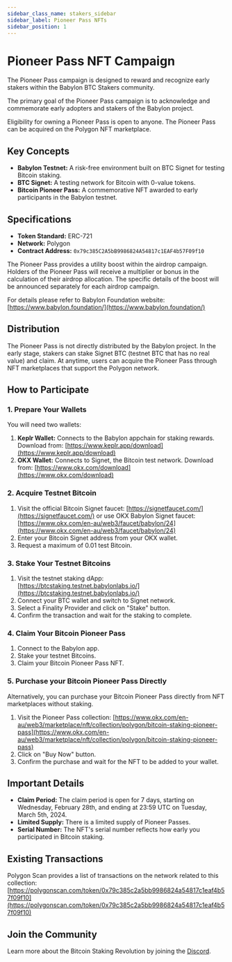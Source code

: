 ```yaml
---
sidebar_class_name: stakers_sidebar
sidebar_label: Pioneer Pass NFTs
sidebar_position: 1
---
```


# Pioneer Pass NFT Campaign

The Pioneer Pass campaign is designed to reward and recognize early stakers within 
the Babylon BTC Stakers community. 

The primary goal of the Pioneer Pass campaign is to acknowledge and commemorate early 
adopters and stakers of the Babylon project.

Eligibility for owning a Pioneer Pass is open to anyone. The Pioneer Pass can be 
acquired on the Polygon NFT marketplace.

## Key Concepts

*   **Babylon Testnet:** A risk-free environment built on BTC Signet for testing Bitcoin staking.  
*   **BTC Signet:** A testing network for Bitcoin with 0-value tokens.  
*   **Bitcoin Pioneer Pass:** A commemorative NFT awarded to early participants in the Babylon testnet.  


## Specifications

*   **Token Standard:** ERC-721
*   **Network:** Polygon
*   **Contract Address:** `0x79c385C2A5bB9986824A54817c1EAF4b57F09f10`

The Pioneer Pass provides a utility boost within the airdrop campaign. Holders 
of the Pioneer Pass will receive a multiplier or bonus in the calculation of their 
airdrop allocation. The specific details of the boost will be announced separately 
for each airdrop campaign.

For details please refer to Babylon Foundation website: [https://www.babylon.foundation/](https://www.babylon.foundation/)

## Distribution

The Pioneer Pass is not directly distributed by the Babylon project. In the early stage, 
stakers can stake Signet BTC (testnet BTC that has no real value) and claim. At anytime, 
users can acquire the Pioneer Pass through NFT marketplaces that support the Polygon network.

## How to Participate  

### 1. Prepare Your Wallets  

You will need two wallets:  

1.  **Keplr Wallet:** Connects to the Babylon appchain for staking rewards. Download from: [https://www.keplr.app/download](https://www.keplr.app/download)  
2.  **OKX Wallet:** Connects to Signet, the Bitcoin test network. Download from: [https://www.okx.com/download](https://www.okx.com/download)  

### 2. Acquire Testnet Bitcoin  

1.  Visit the official Bitcoin Signet faucet: [https://signetfaucet.com/](https://signetfaucet.com/) 
or use OKX Babylon Signet faucet: [https://www.okx.com/en-au/web3/faucet/babylon/24](https://www.okx.com/en-au/web3/faucet/babylon/24)
2.  Enter your Bitcoin Signet address from your OKX wallet.  
3.  Request a maximum of 0.01 test Bitcoin.  

### 3. Stake Your Testnet Bitcoins  

1. Visit the testnet staking dApp: [https://btcstaking.testnet.babylonlabs.io/](https://btcstaking.testnet.babylonlabs.io/)
2. Connect your BTC wallet and switch to Signet network.
3. Select a Finality Provider and click on "Stake" button.
4. Confirm the transaction and wait for the staking to complete.

### 4. Claim Your Bitcoin Pioneer Pass  

1.  Connect to the Babylon app.  
2.  Stake your testnet Bitcoins.  
3.  Claim your Bitcoin Pioneer Pass NFT. 

### 5. Purchase your Bitcoin Pioneer Pass Directly
Alternatively, you can purchase your Bitcoin Pioneer Pass directly from NFT marketplaces without staking.

1. Visit the Pioneer Pass collection: [https://www.okx.com/en-au/web3/marketplace/nft/collection/polygon/bitcoin-staking-pioneer-pass](https://www.okx.com/en-au/web3/marketplace/nft/collection/polygon/bitcoin-staking-pioneer-pass)
2. Click on "Buy Now" button.
3. Confirm the purchase and wait for the NFT to be added to your wallet.

## Important Details  

*   **Claim Period:** The claim period is open for 7 days, starting on Wednesday, February 28th, and 
ending at 23:59 UTC on Tuesday, March 5th, 2024.  
*   **Limited Supply:** There is a limited supply of Pioneer Passes.  
*   **Serial Number:** The NFT's serial number reflects how early you participated in Bitcoin staking.

## Existing Transactions

Polygon Scan provides a list of transactions on the network related to this collection: [https://polygonscan.com/token/0x79c385c2a5bb9986824a54817c1eaf4b57f09f10](https://polygonscan.com/token/0x79c385c2a5bb9986824a54817c1eaf4b57f09f10)

## Join the Community  

Learn more about the Bitcoin Staking Revolution by joining the [Discord](https://discord.gg/babylonglobal).  
